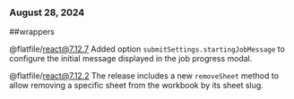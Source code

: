 ### August 28, 2024
##wrappers

@flatfile/react@7.12.7
Added option `submitSettings.startingJobMessage` to configure the initial message displayed in the job progress modal.
   
@flatfile/react@7.12.2
The release includes a new `removeSheet` method to allow removing a specific sheet from the workbook by its sheet slug.
